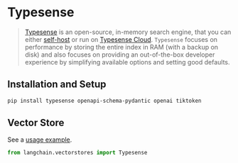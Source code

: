# Typesense

> [Typesense](https://typesense.org) is an open-source, in-memory search engine, that you can either 
> [self-host](https://typesense.org/docs/guide/install-typesense.html#option-2-local-machine-self-hosting) or run 
> on [Typesense Cloud](https://cloud.typesense.org/).
> `Typesense` focuses on performance by storing the entire index in RAM (with a backup on disk) and also 
> focuses on providing an out-of-the-box developer experience by simplifying available options and setting good defaults.

## Installation and Setup


```bash
pip install typesense openapi-schema-pydantic openai tiktoken
```

## Vector Store

See a [usage example](/docs/integrations/vectorstores/typesense).

```python
from langchain.vectorstores import Typesense
```
